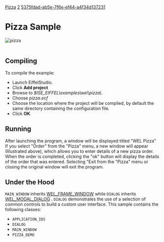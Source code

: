 [[Property:title|Pizza]]
[[Property:weight|2]]
[[Property:uuid|5375fdad-ab5e-7f6e-ef44-a4f34d137231]]
=Pizza Sample=
 [[Image:pizza|pizza]]  <br/>
<br/>

==Compiling==

To compile the example: 
* Launch EiffelStudio. 
* Click '''Add project'''
* Browse to ''$ISE_EIFFEL\examples\wel\pizza\''. 
* Choose ''pizza.ecf''
* Choose the location where the project will be compiled, by default the same directory containing the configuration file. 
* Click '''OK'''. 

==Running==

After launching the program, a window will be displayed titled "WEL Pizza" If you select "Order" from the "Pizza" menu, a new window will appear (Illustrated above), which allows you to enter details of a new pizza order. When the order is completed, clicking the "ok" button will display the details of the order that was entered. Selecting "Exit from the "Pizza" menu or closing the original window will exit the program. 

==Under the Hood==
<code>MAIN_WINDOW</code> inherits [[ref:libraries/wel/reference/wel_frame_window_chart|WEL_FRAME_WINDOW]]  while <code>DIALOG</code> inherits [[ref:libraries/wel/reference/wel_modal_dialog_chart|WEL_MODAL_DIALOG]] . <code>DIALOG</code> demonstrates the use of a selection of common controls to build a custom user interface. 
This sample contains the following classes: 
* <code>APPLICATION_IDS</code>
* <code>DIALOG</code>
* <code>MAIN_WINDOW</code>
* <code>PIZZA_DEMO</code>





